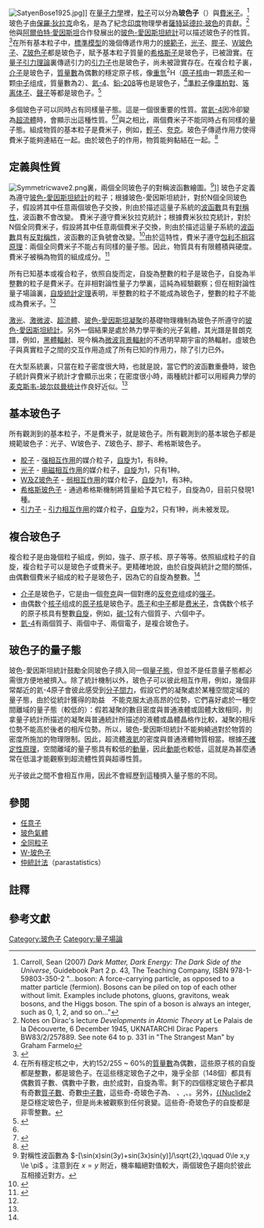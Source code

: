 {{NoteTA|G1=物理学}}
[[File:SatyenBose1925.jpg|right]]]]
在[[量子力學|量子力學]]裡，[[粒子|粒子]]可以分為'''玻色子'''（{{lang-en|'''boson'''}}）與[[費米子|費米子]]。<ref name="DarkMatter">Carroll, Sean (2007) ''Dark Matter, Dark Energy: The Dark Side of the Universe'', Guidebook Part 2 p. 43, The Teaching Company, ISBN 978-1-59803-350-2 "...boson: A force-carrying particle, as opposed to a matter particle (fermion). Bosons can be piled on top of each other without limit. Examples include photons, gluons, gravitons, weak bosons, and the Higgs boson. The spin of a boson is always an integer, such as 0, 1, 2, and so on..."</ref>玻色子由[[保羅·狄拉克|保羅·狄拉克]]命名，是為了紀念[[印度|印度]]物理學者[[薩特延德拉·玻色|薩特延德拉·玻色]]的貢獻。<ref>Notes on Dirac's lecture ''Developments in Atomic Theory'' at Le Palais de la Découverte, 6 December 1945, UKNATARCHI Dirac Papers BW83/2/257889. See note 64  to p. 331  in "The Strangest Man" by Graham Farmelo</ref>他與[[阿爾伯特·愛因斯坦|阿爾伯特·愛因斯坦]]合作發展出的[[玻色-愛因斯坦統計|玻色-愛因斯坦統計]]可以描述玻色子的性質。<ref>{{cite news |url= http://www.bbc.co.uk/news/magazine-18708741 |title= Higgs boson: The poetry of subatomic particles |date= 4 July 2012 |work= BBC News |accessdate= 6 July 2012 |archive-date= 2014-09-15 |archive-url= https://web.archive.org/web/20140915232513/http://www.bbc.co.uk/news/magazine-18708741 |dead-url= no }}</ref>在所有基本粒子中，[[標準模型|標準模型]]的幾個傳遞作用力的[[規範玻色子|規範子]]，[[光子|光子]]、[[膠子|膠子]]、[[W玻色子|W玻色子]]、[[Z玻色子|Z玻色子]]都是玻色子，賦予基本粒子質量的[[希格斯子|希格斯子]]是玻色子，已被證實。在[[量子引力|量子引力理論]]裏傳遞引力的[[引力子|引力子]]也是玻色子，尚未被證實存在。在複合粒子裏，[[介子|介子]]是玻色子，[[質量數|質量數]]為偶數的穩定原子核，像[[重氫|重氫]]<sup>2</sup>H（[[原子核|原子核]]由一颗[[质子|质子]]和一颗[[中子|中子]]组成，質量數為2）、[[氦-4|氦-4]]、[[鉛的同位素|鉛-208]]等也是玻色子，<ref group = "註">在所有穩定核之中，大約152/255  ~ 60%的[[質量數|質量數]]為偶數，這些原子核的自旋都是整數，都是玻色子。在這些穩定玻色子之中，幾乎全部（148個）都具有偶數質子數、偶數中子數，由於成對，自旋為零。剩下的四個穩定玻色子都具有奇數[[質子數|質子數]]、奇數[[中子數|中子數]]，這些奇-奇玻色子為{{Nuclide2|Hydrogen|2|link=yes}}、 {{Nuclide2|Lithium|6|link=yes}}、{{Nuclide2|Boron|10|link=yes}},、{{Nuclide2|Nitrogen|14|link=yes}}。另外，[[Tantalum-180m|{{Nuclide2]]是亞穩定玻色子，但是尚未被觀察到任何衰變。這些奇-奇玻色子的自旋都是非零整數。</ref>[[準粒子|準粒子]]像[[庫柏對|庫柏對]]、[[等离体子|等离体子]]、[[聲子|聲子]]等都是玻色子。<ref name="Jr.2004">{{cite book|author=Charles P. Poole, Jr.|title=Encyclopedic Dictionary of Condensed Matter Physics|url=http://books.google.com/books?id=CXwrqM2hU0EC|date=11 March 2004|publisher=Academic Press|isbn=978-0-08-054523-3|access-date=2014-07-17|archive-date=2016-12-21|archive-url=https://web.archive.org/web/20161221024547/https://books.google.com/books?id=CXwrqM2hU0EC|dead-url=no}}</ref>{{rp|130}}

多個玻色子可以同時占有同樣量子態。這是一個很重要的性質。當[[氦-4|氦-4]]因冷卻變為[[超流體|超流體]]時，會顯示出這種性質。<ref name="Jr.2004"/>{{rp|130}}<ref>{{cite web
| url = http://www.merriam-webster.com/dictionary/boson
| title = boson
| work = Merriam-Webster Online Dictionary
| accessdate = 21 March 2010
| archive-date = 2013-06-25
| archive-url = https://www.webcitation.org/6HdSjMMe0?url=http://www.merriam-webster.com/dictionary/boson
| dead-url = no
}}</ref>與之相比，兩個費米子不能同時占有同樣的量子態。組成物質的基本粒子是費米子，例如，[[輕子|輕子]]、[[夸克|夸克]]。玻色子傳遞作用力使得費米子能夠連結在一起。由於玻色子的作用，物質能夠黏結在一起。<ref>{{cite web|last=Carroll|first=Sean|title=Explain it in 60 seconds: Bosons|url=http://www.symmetrymagazine.org/article/january-2013/bosons|work=Symmetry Magazine|publisher=Fermilab/SLAC|accessdate=15 February 2013|archive-date=2014-07-12|archive-url=https://web.archive.org/web/20140712145504/http://www.symmetrymagazine.org/article/january-2013/bosons|dead-url=no}}</ref>

==定義與性質==
[[File:Symmetricwave2.png|right]]裏，兩個全同玻色子的對稱波函數繪圖。<ref group="註">對稱性波函數為 <math>-[\sin(x)sin(3y)+sin(3x)sin(y)]/\sqrt{2},\qquad 0\le x,y \le \pi</math> 。注意到在 <math>x=y</math> 附近，機率輻絕對值較大，兩個玻色子趨向於彼此互相接近對方。</ref>]]
玻色子定義為遵守[[玻色-愛因斯坦統計|玻色-愛因斯坦統計]]的粒子；根據玻色-愛因斯坦統計，對於N個全同玻色子，假設將其中任意兩個玻色子交換，則由於描述這量子系統的[[波函數|波函數]]具有[[對稱性|對稱性]]，波函數不會改變。 費米子遵守費米狄拉克統計；根據費米狄拉克統計，對於N個全同費米子，假設將其中任意兩個費米子交換，則由於描述這量子系統的[[波函數|波函數]]具有[[反對稱性|反對稱性]]，波函數的正負號會改變。<ref name="Srednicki2007">{{cite book|author=Mark Srednicki|title=Quantum Field Theory|date=25 January 2007|publisher=Cambridge University Press|isbn=978-1-139-46276-1|url=http://www.physics.ucsb.edu/~mark/qft.html|access-date=2014-07-17|archive-date=2011-07-25|archive-url=https://web.archive.org/web/20110725093208/http://www.physics.ucsb.edu/~mark/qft.html|dead-url=no}}</ref>{{rp|28-29}}由於這特性，費米子遵守[[包利不相容原理|包利不相容原理]]：兩個全同費米子不能占有同樣的量子態。因此，物質具有有限體積與硬度。費米子被稱為物質的組成成分。<ref name=Sakurai>{{Citation  | last1 = Sakukrai  | first1 = J. J.  |last2 = Napolitano  | first2 = Jim  | title = Modern Quantum Mechanics  | edition = 2nd  | publisher = Addison-Wesley  | year = 2010 | isbn =978-0805382914  }}</ref>{{rp|450-452}}

所有已知基本或複合粒子，依照自旋而定，自旋為整數的粒子是玻色子，自旋為半整數的粒子是費米子。在非相對論性量子力學裏，這純為經驗觀察；但在相對論性量子場論裏，[[自旋統計定理|自旋統計定理]]表明，半整數的粒子不能成為玻色子，整數的粒子不能成為費米子。<ref name="Srednicki2007"/>{{rp|28-29}}

[[激光|激光]]、[[激微波|激微波]]、[[超流體|超流體]]、[[玻色-愛因斯坦凝聚|玻色-愛因斯坦凝聚]]的基礎物理機制為玻色子所遵守的[[玻色-愛因斯坦統計|玻色-愛因斯坦統計]]。另外一個結果是處於熱力學平衡的光子氣體，其光譜是普朗克譜，例如，[[黑體輻射|黑體輻射]]、現今稱為[[微波背景輻射|微波背景輻射]]的不透明早期宇宙的熱輻射。虛玻色子與真實粒子之間的交互作用造成了所有已知的作用力，除了引力已外。

在大型系統裏，只當在粒子密度很大時，也就是說，當它們的波函數重疊時，玻色子統計與費米子統計才會顯示出來；在密度很小時，兩種統計都可以用經典力學的[[麦克斯韦-玻尔兹曼统计|麦克斯韦-玻尔兹曼统计]]作良好近似。<ref name=Sakurai/>{{rp|451}}

==基本玻色子==
所有觀測到的基本粒子，不是費米子，就是玻色子。所有觀測到的基本玻色子都是規範玻色子：光子、W玻色子、Z玻色子、膠子、希格斯玻色子。
* [[胶子|胶子]] - [[强相互作用|强相互作用]]的媒介粒子，[[自旋|自旋]]为1，有8种。
* [[光子|光子]] - [[电磁相互作用|电磁相互作用]]的媒介粒子，[[自旋|自旋]]为1，只有1种。
* [[W及Z玻色子|W及Z玻色子]] - [[弱相互作用|弱相互作用]]的媒介粒子，[[自旋|自旋]]为1，有3种。
* [[希格斯玻色子|希格斯玻色子]] - 通過希格斯機制將質量給予其它粒子，自旋為0，目前只發現1種。
* [[引力子|引力子]] - [[引力相互作用|引力相互作用]]的媒介粒子，[[自旋|自旋]]为2，只有1种，尚未被发现。

==複合玻色子==
複合粒子是由幾個粒子組成，例如，強子、原子核、原子等等。依照組成粒子的自旋，複合粒子可以是玻色子或費米子。更精確地說，由於自旋與統計之間的關係，由偶數個費米子組成的粒子是玻色子，因為它的自旋為整數。<ref name=Sakurai/>{{rp|451}}
* [[介子|介子]]是玻色子，它是由一個[[夸克|夸克]]與一個對應的[[反夸克|反夸克]]组成的[[强子|强子]]。
* 由偶数个[[核子|核子]]组成的[[原子核|原子核]]是玻色子。[[质子|质子]]和[[中子|中子]]都是[[费米子|费米子]]，含偶数个核子的原子核具有整數[[自旋|自旋]]，例如，[[碳-12|碳-12]]有六個質子、六個中子。
*[[氦-4|氦-4]]有兩個質子、兩個中子、兩個電子，是複合玻色子。

==玻色子的量子態==
玻色-愛因斯坦統計鼓勵全同玻色子擠入同一個[[量子態|量子態]]，但並不是任意量子態都必需很方便地被擠入。除了統計機制以外，玻色子可以彼此相互作用，例如，幾個非常鄰近的氦-4原子會彼此感受到[[分子間力|分子間力]]，假設它們的凝聚處於某種空間定域的量子態，由於從統計獲得的助益　不能克服太過高昂的位勢，它們喜好處於一種空間離域的量子態（較低的{{abs|[[波函數|''ψ''(''x'')]]}}）：假若凝聚的數目密度與普通液體或固體大致相同，則拿量子統計所描述的凝聚與普通統計所描述的液體或晶體晶格作比較，凝聚的相斥位勢不能高於後者的相斥位勢。所以，玻色-愛因斯坦統計不能夠繞過對於物質的密度所施加的物理限制。因此，超流體[[液氦|液氦]]的密度與普通液體物質相當。根據[[不確定性原理|不確定性原理]]，空間離域的量子態具有較低的[[動量|動量]]，因此[[動能|動能]]也較低，這就是為甚麼通常在低溫才能觀察到超流體性質與超導性質。

光子彼此之間不會相互作用，因此不會經歷到這種擠入量子態的不同。

== 參閱 ==
*[[任意子|任意子]]
*[[玻色氣體|玻色氣體]]
*[[全同粒子|全同粒子]]
*[[W-玻色子|W-玻色子]]
*[[仲統計法|仲統計法]]（parastatistics）

== 註釋 ==
{{Reflist|group="註"}}

== 參考文獻 ==
{{reflist}}

{{粒子}}

{{DEFAULTSORT:B}}
[[Category:玻色子|Category:玻色子]]
[[Category:量子場論|Category:量子場論]]